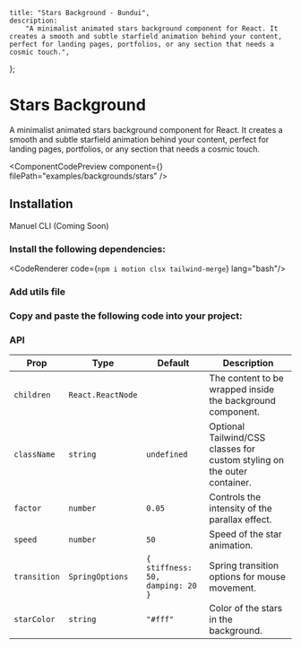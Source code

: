     title: "Stars Background - Bundui",
    description:
        "A minimalist animated stars background component for React. It creates a smooth and subtle starfield animation behind your content, perfect for landing pages, portfolios, or any section that needs a cosmic touch.",
};


# Stars Background

A minimalist animated stars background component for React. It creates a smooth and subtle starfield animation behind your content, perfect for landing pages, portfolios, or any section that needs a cosmic touch.

<ComponentCodePreview
    component={<StarsBackgroundExample/>}
    filePath="examples/backgrounds/stars"
/>

## Installation

<Tabs defaultValue="manuel" className="w-[400px]">
    <TabsList>
        <TabsTrigger value="manuel">Manuel</TabsTrigger>
        <TabsTrigger disabled value="cli">CLI (Coming Soon)</TabsTrigger>
    </TabsList>
</Tabs>

### Install the following dependencies:

<CodeRenderer code={`npm i motion clsx tailwind-merge`} lang="bash"/>

### Add utils file

<CodeBlock filePath="lib/utils.ts" />

### Copy and paste the following code into your project:

<CodeBlock filePath="components/core/backgrounds/stars.tsx" />

### API

| Prop        | Type              | Default   | Description                                                                |
|-------------|-------------------|-----------|----------------------------------------------------------------------------|
| `children`  | `React.ReactNode`  |          | The content to be wrapped inside the background component.                 |
| `className` | `string`          | `undefined`      | Optional Tailwind/CSS classes for custom styling on the outer container.            |
| `factor`    | `number`          | `0.05`    | Controls the intensity of the parallax effect.                             |
| `speed`     | `number`          | `50`      | Speed of the star animation.                                               |
| `transition`| `SpringOptions`   | `{ stiffness: 50, damping: 20 }` | Spring transition options for mouse movement.                             |
| `starColor` | `string`          | `"#fff"`  | Color of the stars in the background.
